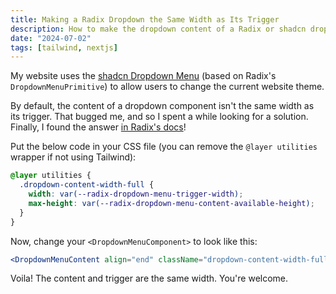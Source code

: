 ```yaml
---
title: Making a Radix Dropdown the Same Width as Its Trigger
description: How to make the dropdown content of a Radix or shadcn dropdown match the width of the trigger.
date: "2024-07-02"
tags: [tailwind, nextjs]
---
```


My website uses the [shadcn Dropdown Menu](https://ui.shadcn.com/docs/components/dropdown-menu) (based on Radix's `DropdownMenuPrimitive`) to allow users to change the current website theme.

By default, the content of a dropdown component isn't the same width as its trigger. That bugged me, and so I spent a while looking for a solution. Finally, I found the answer [in Radix's docs](https://www.radix-ui.com/primitives/docs/components/dropdown-menu#constrain-the-contentsub-content-size)!

Put the below code in your CSS file (you can remove the `@layer utilities` wrapper if not using Tailwind):

```css
@layer utilities {
  .dropdown-content-width-full {
    width: var(--radix-dropdown-menu-trigger-width);
    max-height: var(--radix-dropdown-menu-content-available-height);
  }
}
```

Now, change your `<DropdownMenuComponent>` to look like this:

```jsx
<DropdownMenuContent align="end" className="dropdown-content-width-full">
```

Voila! The content and trigger are the same width. You're welcome.
